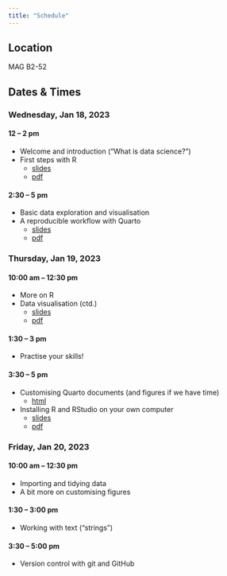 ```yaml
---
title: "Schedule"
---
```


## Location

MAG B2-52

## Dates & Times

### Wednesday, Jan 18, 2023

#### 12 -- 2 pm

-   Welcome and introduction ("What is data science?")
-   First steps with R
    -   [slides](slides/d01_01_welcome.html){target="_blank"}
    -   [pdf](slides/d01_01_welcome.pdf){target="_blank"}

#### 2:30 -- 5 pm

-   Basic data exploration and visualisation
-   A reproducible workflow with Quarto
    -   [slides](slides/d01_02_basic_data_exploration.html){target="_blank"}
    -   [pdf](slides/d01_02_basic_data_exploration.pdf){target="_blank"}

### Thursday, Jan 19, 2023

#### 10:00 am -- 12:30 pm

-   More on R
-   Data visualisation (ctd.)
    -   [slides](slides/d02_03_data_exploration2.html){target="_blank"}
    -   [pdf](slides/d02_03_data_exploration2.pdf){target="_blank"}

#### 1:30 -- 3 pm

-   Practise your skills!

#### 3:30 -- 5 pm

-   Customising Quarto documents (and figures if we have time)
    -   [html](slides/d02_04_quarto.html){target="_blank"}
-   Installing R and RStudio on your own computer
    -   [slides](slides/d02_05_installing_R.html){target="_blank"}
    -   [pdf](slides/d02_05_installing_R.pdf){target="_blank"}

### Friday, Jan 20, 2023

#### 10:00 am -- 12:30 pm

-   Importing and tidying data
-   A bit more on customising figures

#### 1:30 -- 3:00 pm

-   Working with text ("strings")

#### 3:30 -- 5:00 pm

-   Version control with git and GitHub
